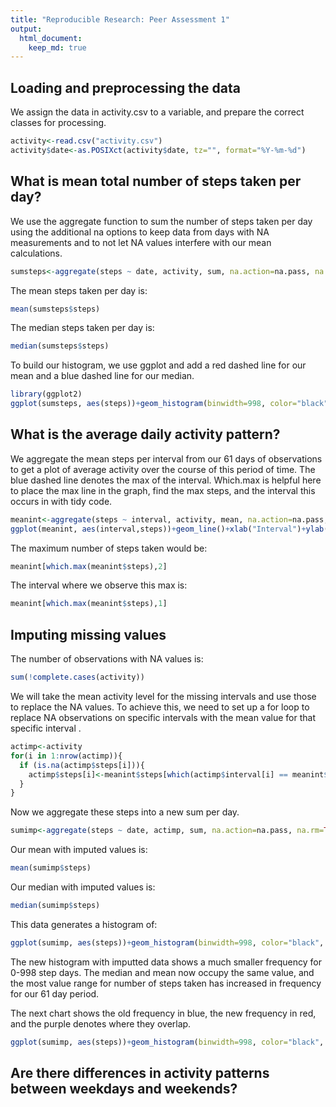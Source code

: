 ```yaml
---
title: "Reproducible Research: Peer Assessment 1"
output: 
  html_document:
    keep_md: true
---
```



## Loading and preprocessing the data
We assign the data in activity.csv to a variable, and prepare the correct classes for processing.
```r
activity<-read.csv("activity.csv")
activity$date<-as.POSIXct(activity$date, tz="", format="%Y-%m-%d")
```

## What is mean total number of steps taken per day?
We use the aggregate function to sum the number of steps taken per day using the additional na 
options to keep data from days with NA measurements and to not let NA values interfere with our
mean calculations.
```r
sumsteps<-aggregate(steps ~ date, activity, sum, na.action=na.pass, na.rm=TRUE)
```

The mean steps taken per day is:
```r
mean(sumsteps$steps)
```
The median steps taken per day is:
```r
median(sumsteps$steps)
```
To build our histogram, we use ggplot and add a red dashed line for our mean and a blue dashed line for our median.

```r
library(ggplot2)
ggplot(sumsteps, aes(steps))+geom_histogram(binwidth=998, color="black", fill="white")+geom_vline(aes(xintercept=mean(steps, na.rm=TRUE)), color="red", linetype="dashed", size=1)+geom_vline(aes(xintercept=median(steps, na.rm=TRUE)), color="blue", linetype="dashed", size=1)+xlab("Steps")+ylab("Frequency")
```

## What is the average daily activity pattern?
We aggregate the mean steps per interval from our 61 days of observations to get a plot of average activity over the course of this period of time. The blue dashed line denotes the max of the interval. Which.max is helpful here to place the max line in the graph, find the max steps, and the interval this occurs in with tidy code.
```r
meanint<-aggregate(steps ~ interval, activity, mean, na.action=na.pass, na.rm=TRUE)
ggplot(meanint, aes(interval,steps))+geom_line()+xlab("Interval")+ylab("Mean Steps Taken")+geom_vline(aes(xintercept=meanint[which.max(meanint$steps),1]), color="blue", linetype="dashed", size=1)
```

The maximum number of steps taken would be:
```r
meanint[which.max(meanint$steps),2]
```
The interval where we observe this max is:
```r
meanint[which.max(meanint$steps),1]
```

## Imputing missing values
The number of observations with NA values is:
```r
sum(!complete.cases(activity))
```
We will take the mean activity level for the missing intervals and use those to replace the NA values. To achieve this, we need to set up a for loop to replace NA observations on specific intervals with the mean value for that specific interval .
```r
actimp<-activity
for(i in 1:nrow(actimp)){
  if (is.na(actimp$steps[i])){
    actimp$steps[i]<-meanint$steps[which(actimp$interval[i] == meanint$interval)]
  }
}
```
Now we aggregate these steps into a new sum per day.
```r
sumimp<-aggregate(steps ~ date, actimp, sum, na.action=na.pass, na.rm=TRUE)
```
Our mean with imputed values is:
```r
mean(sumimp$steps)
```
Our median with imputed values is:
```r
median(sumimp$steps)
```
This data generates a histogram of:
```r
ggplot(sumimp, aes(steps))+geom_histogram(binwidth=998, color="black", fill="white")+geom_vline(aes(xintercept=mean(steps, na.rm=TRUE)), color="red", linetype="solid", size=1)+geom_vline(aes(xintercept=median(steps, na.rm=TRUE)), color="blue", linetype="dashed", size=1)+xlab("Steps")+ylab("Frequency")
```

The new histogram with imputted data shows a much smaller frequency for 0-998 step days. The median and mean now occupy the same value, and the most value range for number of steps taken has increased in frequency for our 61 day period. 

The next chart shows the old frequency in blue, the new frequency in red, and the purple denotes where they overlap.
```r
ggplot(sumimp, aes(steps))+geom_histogram(binwidth=998, color="black", fill="red", alpha=".3")+geom_histogram(data=sumsteps, binwidth=998, color="black", fill="blue", alpha="0.3")+xlab("Steps")+ylab("Frequency")
```

## Are there differences in activity patterns between weekdays and weekends?
